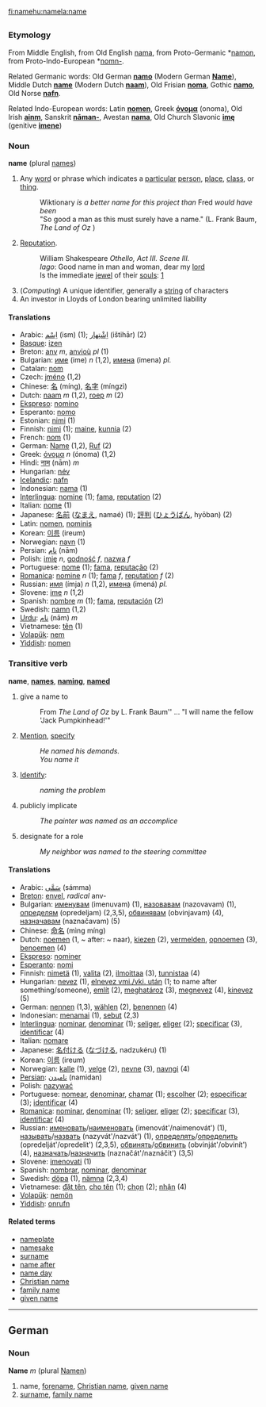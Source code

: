 [[fi:name]][[hu:name]][[la:name]]
=={{en}}==
=== Etymology ===
From Middle English, from Old English [[nama]], from Proto-Germanic *[[namon]], from Proto-Indo-European *[[nomn-]].

Related Germanic words: Old German '''[[namo]]''' (Modern German '''[[Name#German|Name]]'''), Middle Dutch '''[[name#MiddleDutch|name]]''' (Modern Dutch '''[[naam]]'''), Old Frisian '''[[noma]]''', Gothic '''[[namo]]''', Old Norse '''[[nafn]]'''.

Related Indo-European words: Latin '''[[nomen]]''', Greek '''[[όνομα]]''' (onoma), Old Irish '''[[ainm]]''', Sanskrit '''[[nāman-]]''', Avestan '''[[nama#Avestan|nama]]''', Old Church Slavonic '''[[imę#OCS|imę]]''' (genitive '''[[imę|imene]]''')

=== Noun ===
'''name''' (plural [[names]])

# Any [[word]] or phrase which indicates a [[particular]] [[person]], [[place]], [[class]], or [[thing]]. 
#: Wiktionary ''is a better name for this project than'' Fred '' would have been''
#: "So good a man as this must surely have a name." (L. Frank Baum, ''The Land of Oz'' )
# [[Reputation]].
#: William Shakespeare <i>Othello, Act III. Scene III.</i><br>''Iago'': Good name in man and woman, dear my [[lord]]<br>Is the immediate [[jewel]] of their [[soul|souls]]: [http://www.bartleby.com/100/138.34.42.html]
#(''Computing'') A unique identifier, generally a [[string]] of characters
# An investor in Lloyds of London bearing unlimited liability

==== Translations ====
*Arabic: [[اِسْم]] (ism) (1); [[اِشْتِهار]] (ištihār) (2)
*[[Basque]]: [[izen]]
*Breton: [[anv]] ''m'', [[anvioù]] ''pl'' (1)
*Bulgarian: [[име]] (ime) ''n'' (1,2), [[имена]] (imena) ''pl.''
*Catalan: [[nom]]
*Czech: [[jméno]] (1,2)
*Chinese: [[名]] (míng), [[名字]] (míngzì)
*Dutch: [[naam]] ''m'' (1,2), [[roep]] ''m'' (2)
*[[Ekspreso]]: [[nomino]]
*Esperanto: [[nomo]]
*Estonian: [[nimi]] (1)
*Finnish: [[nimi]] (1); [[maine]], [[kunnia]] (2)
*French: [[nom]] (1)
*German: [[Name#German|Name]] (1,2), [[Ruf]] (2)
*Greek: [[όνομα]] ''n'' (ónoma) (1,2)
*Hindi: [[नाम]] (nām) ''m''
*Hungarian: [[név]]
*[[Icelandic]]: [[nafn]]
*Indonesian: [[nama]] (1) 
*[[Interlingua]]: [[nomine]] (1); [[fama]], [[reputation]] (2)
*Italian: [[nome]] (1)
*Japanese: [[名前]] ([[なまえ]], namaé) (1); [[評判]] ([[ひょうばん]], hyōban) (2)
*Latin: [[nomen]], [[nominis]]
*Korean: [[이름]] (ireum)
*Norwegian: [[navn]] (1)
*Persian: [[نام]] (nām)
*Polish: [[imię]] ''n'', [[godność]] ''f'', [[nazwa]] ''f''
*Portuguese: [[nome]] (1); [[fama]], [[reputação]] (2)
*[[Romanica]]: [[nomine]] ''n'' (1); [[fama]] ''f'', [[reputation]] ''f'' (2)
*Russian: [[имя]] (ímja) ''n'' (1,2), [[имена]] (imená) ''pl.''
*Slovene: [[ime]] ''n'' (1,2)
*Spanish: [[nombre]]  ''m'' (1); [[fama]], [[reputación]] (2)
*Swedish: [[namn]] (1,2)
*[[Urdu]]: [[نام]] (nām) ''m''
*Vietnamese: [[tên]] (1)
*[[Volapük]]: [[nem]]
*[[Yiddish]]: [[nomen]]

=== Transitive verb ===
'''name''', '''[[names]]''', '''[[naming]]''', '''[[named]]'''

# give a name to
#: From ''The Land of Oz'' by L. Frank Baum'' ... "I will name the fellow 'Jack Pumpkinhead!'"
# [[Mention]], [[specify]]
#: ''He named his demands.''
#: ''You name it''
# [[Identify]]:
#: ''naming the problem''
# publicly implicate
#: ''The painter was named as an accomplice''
# designate for a role
#: ''My neighbor was named to the steering committee''

==== Translations ====
*Arabic: [[سَمَّى]] (sámma)
*[[Breton]]: [[envel]], ''radical'' anv-
*Bulgarian: [[именувам]] (imenuvam) (1), [[назовавам]] (nazovavam) (1), [[определям]] (opredeljam) (2,3,5), [[обвинявам]] (obvinjavam) (4), [[назначавам]] (naznačavam) (5)
*Chinese: [[命名]] (mìng míng)
*Dutch: [[noemen]] (1, ~ after: ~ naar), [[kiezen]] (2), [[vermelden]], [[opnoemen]] (3), [[benoemen]] (4)
*[[Ekspreso]]: [[nominer]]
*[[Esperanto]]: [[nomi]]
*Finnish: [[nimetä]] (1), [[valita]] (2), [[ilmoittaa]] (3), [[tunnistaa]] (4)
*Hungarian: [[nevez]] (1), [[elnevez vmi./vki. után]] (1; to name after something/someone), [[említ]] (2), [[meghatároz]] (3), [[megnevez]] (4), [[kinevez]] (5)
*German: [[nennen]] (1,3), [[wählen]] (2), [[benennen]] (4)
*Indonesian: [[nama|menamai]] (1), [[sebut]] (2,3)
*[[Interlingua]]: [[nominar]], [[denominar]] (1); [[seliger]], [[eliger]] (2); [[specificar]] (3), [[identificar]] (4)
*Italian: [[nomare]]
*Japanese: [[名付ける]] ([[なづける]], nadzukéru) (1)
*Korean: [[이름]] (ireum)
*Norwegian: [[kalle]] (1), [[velge]] (2), [[nevne]] (3), [[navngi]] (4)
*[[Persian]]: [[نامیدن]] (namidan)
*Polish: [[nazywać]]
*Portuguese: [[nomear]], [[denominar]], [[chamar]] (1); [[escolher]] (2); [[especificar]] (3); [[identificar]] (4)
*[[Romanica]]: [[nominar]], [[denominar]] (1); [[seliger]], [[eliger]] (2); [[specificar]] (3), [[identificar]] (4)
*Russian: [[именовать]]/[[наименовать]] (imenovát'/naimenovát') (1), [[называть]]/[[назвать]] (nazyvát'/nazvát') (1), [[определять]]/[[определить]] (opredelját'/opredelít') (2,3,5), [[обвинять]]/[[обвинить]] (obvinját'/obvinít') (4), [[назначать]]/[[назначить]] (naznačát'/naznáčit') (3,5)
*Slovene: [[imenovati]] (1)
*Spanish: [[nombrar]], [[nominar]], [[denominar]]
*Swedish: [[döpa]] (1), [[nämna]] (2,3,4)
*Vietnamese: [[đặt tên]], [[cho tên]] (1); [[chọn]] (2); [[nhận]] (4)
*[[Volapük]]: [[nemön]]
*[[Yiddish]]: [[onrufn]]

====Related terms====
*[[nameplate]]
*[[namesake]]
*[[surname]]
*[[name after]]
*[[name day]]
*[[Christian name]]
*[[family name]]
*[[given name]]

----

==German==
=== Noun ===
'''Name''' ''m'' (plural [[Namen]])

#name, [[forename]], [[Christian name]], [[given name]]
#[[surname]], [[family name]]
